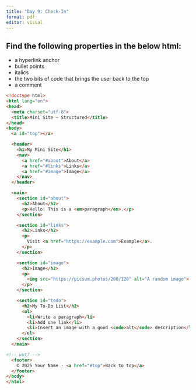 ```yaml
---
title: "Day 9: Check-In"
format: pdf
editor: visual
---
```


## Find the following properties in the below html:

-   a hyperlink anchor
-   bullet points
-   italics
-   the two bits of code that brings the user back to the top
-   a comment

``` html
<!doctype html>
<html lang="en">
<head>
  <meta charset="utf-8">
  <title>Mini Site — Structured</title>
</head>
<body>
  <a id="top"></a>

  <header>
    <h1>My Mini Site</h1>
    <nav>
      <a href="#about">About</a>
      <a href="#links">Links</a>
      <a href="#image">Image</a>
    </nav>
  </header>

  <main>
    <section id="about">
      <h2>About</h2>
      <p>Hello! This is a <em>paragraph</em>.</p>
    </section>

    <section id="links">
      <h2>Links</h2>
      <p>
        Visit <a href="https://example.com">Example</a>.
      </p>
    </section>

    <section id="image">
      <h2>Image</h2>
      <p>
        <img src="https://picsum.photos/200/120" alt="A random image">
      </p>
    </section>

    <section id="todo">
      <h2>My To-Do List</h2>
      <ul>
        <li>Write a paragraph</li>
        <li>Add one link</li>
        <li>Insert an image with a good <code>alt</code> description</li>
      </ul>
    </section>
  </main>

<!-- wut? -->
  <footer>
    © 2025 Your Name · <a href="#top">Back to top</a>
  </footer>
</body>
</html>
```
